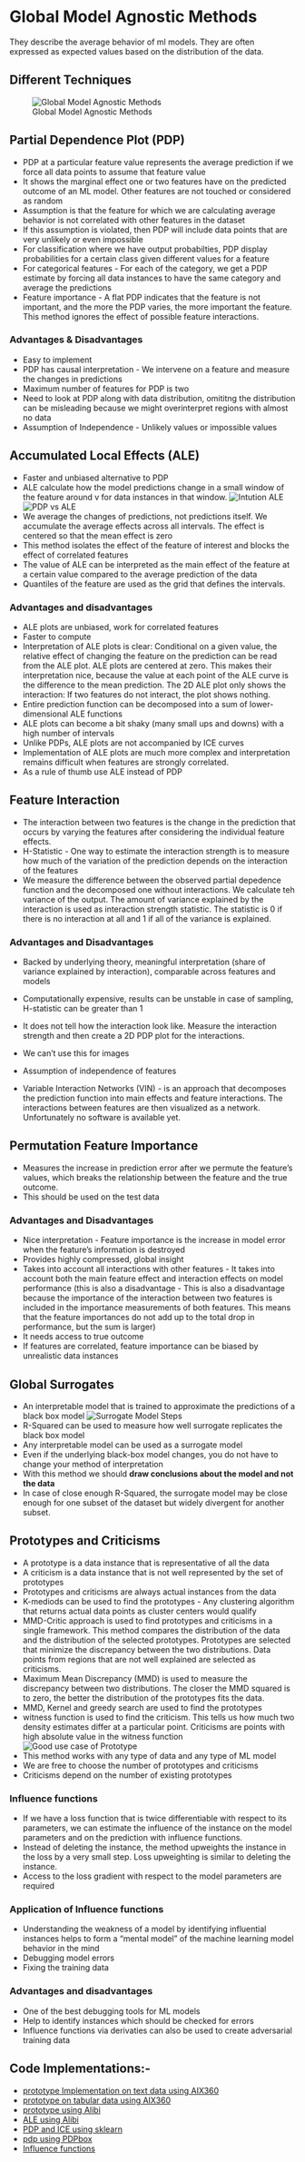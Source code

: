 # Global Model Agnostic Methods

They describe the average behavior of ml models. They are often expressed as expected values based on the distribution of the data.

## Different Techniques
![Global Model Agnostic Methods](/Images/global_int_methods.png)


## Partial Dependence Plot (PDP)
* PDP at a particular feature value represents the average prediction if we force all data points to assume that feature value
* It shows the marginal effect one or two features have on the predicted outcome of an ML model. Other features are not touched or considered as random
* Assumption is that the feature for which we are calculating average behavior is not correlated with other features in the dataset
* If this assumption is violated, then PDP will include data points that are very unlikely or even impossible
* For classification where we have output probabilties, PDP display probabilities for a certain class given different values for a feature
* For categorical features - For each of the category, we get a PDP estimate by forcing all data instances to have the same category and average the predictions
* Feature importance - A flat PDP indicates that the feature is not important, and the more the PDP varies, the more important the feature. This method ignores the effect of possible feature interactions.

### Advantages & Disadvantages
* Easy to implement
* PDP has causal interpretation - We intervene on a feature and measure the changes in predictions
* Maximum number of features for PDP is two
* Need to look at PDP along with data distribution, omititng the distribution can be misleading because we might overinterpret regions with almost no data
* Assumption of Independence - Unlikely values or impossible values


## Accumulated Local Effects (ALE) 
* Faster and unbiased alternative to PDP
* ALE calculate how the model predictions change in a small window of the feature around v for data instances in that window.
![Intution ALE](/Images/intution_ALE.png)
![PDP vs ALE](/Images/pdp_vs_ALE_mplot.png)
* We average the changes of predictions, not predictions itself. We accumulate the average effects across all intervals. The effect is centered so that the mean effect is zero
* This method isolates the effect of the feature of interest and blocks the effect of correlated features
* The value of ALE can be interpreted as the main effect of the feature at a certain value compared to the average prediction of the data
* Quantiles of the feature are used as the grid that defines the intervals.

### Advantages and disadvantages
* ALE plots are unbiased, work for correlated features
* Faster to compute
* Interpretation of ALE plots is clear: Conditional on a given value, the relative effect of changing the feature on the prediction can be read from the ALE plot. ALE plots are centered at zero. This makes their interpretation nice, because the value at each point of the ALE curve is the difference to the mean prediction. The 2D ALE plot only shows the interaction: If two features do not interact, the plot shows nothing.
* Entire prediction function can be decomposed into a sum of lower-dimensional ALE functions
* ALE plots can become a bit shaky (many small ups and downs) with a high number of intervals
* Unlike PDPs, ALE plots are not accompanied by ICE curves
* Implementation of ALE plots are much more complex and interpretation remains difficult when features are strongly correlated.
* As a rule of thumb use ALE instead of PDP



## Feature Interaction
* The interaction between two features is the change in the prediction that occurs by varying the features after considering the individual feature effects.
* H-Statistic - One way to estimate the interaction strength is to measure how much of the variation of the prediction depends on the interaction of the features
* We measure the difference between the observed partial depedence function and the decomposed one without interactions. We calculate teh variance of the output. The amount of variance explained by the interaction is used as interaction strength statistic. The statistic is 0 if there is no interaction at all and 1 if all of the variance is explained.

### Advantages and Disadvantages
* Backed by underlying theory, meaningful interpretation (share of variance explained by interaction), comparable across features and models
* Computationally expensive, results can be unstable in case of sampling, H-statistic can be greater than 1
* It does not tell how the interaction look like. Measure the interaction strength and then create a 2D PDP plot for the interactions.
* We can't use this for images
* Assumption of independence of features

* Variable Interaction Networks (VIN) - is an approach that decomposes the prediction function into main effects and feature interactions. The interactions between features are then visualized as a network. Unfortunately no software is available yet.


## Permutation Feature Importance
* Measures the increase in prediction error after we permute the feature's values, which breaks the relationship between the feature and the true outcome.
* This should be used on the test data

### Advantages and Disadvantages
* Nice interpretation - Feature importance is the increase in model error when the feature's information is destroyed
* Provides highly compressed, global insight 
* Takes into account all interactions with other features - It takes into account both the main feature effect and interaction effects on model performance (this is also a disadvantage - This is also a disadvantage because the importance of the interaction between two features is included in the importance measurements of both features. This means that the feature importances do not add up to the total drop in performance, but the sum is larger)
* It needs access to true outcome
* If features are correlated, feature importance can be biased by unrealistic data instances


## Global Surrogates
* An interpretable model that is trained to approximate the predictions of a black box model
![Surrogate Model Steps](/Images/surrogate_model.png)
* R-Squared can be used to measure how well surrogate replicates the black box model
* Any interpretable model can be used as a surrogate model
* Even if the underlying black-box model changes, you do not have to change your method of interpretation
* With this method we should **draw conclusions about the model and not the data**
* In case of close enough R-Squared, the surrogate model may be close enough for one subset of the dataset but widely divergent for another subset.


## Prototypes and Criticisms
* A prototype is a data instance that is representative of all the data
* A criticism is a data instance that is not well represented by the set of prototypes
* Prototypes and criticisms are always actual instances from the data
* K-mediods can be used to find the prototypes - Any clustering algorithm that returns actual data points as cluster centers would qualify
* MMD-Critic approach is used to find prototypes and criticisms in a single framework. This method compares the distribution of the data and the distribution of the selected prototypes. Prototypes are selected that minimize the discrepancy between the two distributions. Data points from regions that are not well explained are selected as criticisms.
* Maximum Mean Discrepancy (MMD) is used to measure the discrepancy between two distributions. The closer the MMD squared is to zero, the better the distribution of the prototypes fits the data.
* MMD, Kernel and greedy search are used to find the prototypes
* witness function is used to find the criticism. This tells us how much two density estimates differ at a particular point. Criticisms are points with high absolute value in the witness function
![Good use case of Prototype](/Images/prototype.png)
* This method works with any type of data and any type of ML model
* We are free to choose the number of prototypes and criticisms
* Criticisms depend on the number of existing prototypes 

### Influence functions
* If we have a loss function that is twice differentiable with respect to its parameters, we can estimate the influence of the instance on the model parameters and on the prediction with influence functions.
* Instead of deleting the instance, the method upweights the instance in the loss by a very small step. Loss upweighting is similar to deleting the instance.
* Access to the loss gradient with respect to the model parameters are required


### Application of Influence functions
* Understanding the weakness of a model by identifying influential instances helps to form a "mental model" of the machine learning model behavior in the mind
* Debugging model errors 
* Fixing the training data

### Advantages and disadvantages
* One of the best debugging tools for ML models
* Help to identify instances which should be checked for errors
* Influence functions via derivaties can also be used to create adversarial training data


## Code Implementations:-
* [prototype Implementation on text data using AIX360](https://github.com/Trusted-AI/AIX360/blob/master/examples/protodash/Protodash%20Text%20example%20SPAM%20HAM.ipynb)
* [prototype on tabular data using AIX360](https://github.com/Trusted-AI/AIX360/blob/master/examples/protodash/Protodash-CDC.ipynb)
* [prototype using Alibi](https://docs.seldon.io/projects/alibi/en/stable/examples/protoselect_adult_cifar10.html)
* [ALE using Alibi](https://docs.seldon.io/projects/alibi/en/stable/examples/ale_classification.html)
* [PDP and ICE using sklearn](https://scikit-learn.org/stable/auto_examples/inspection/plot_partial_dependence.html)
* [pdp using PDPbox](https://github.com/SauceCat/PDPbox)
* [Influence functions](https://github.com/kohpangwei/influence-release)





















 



















